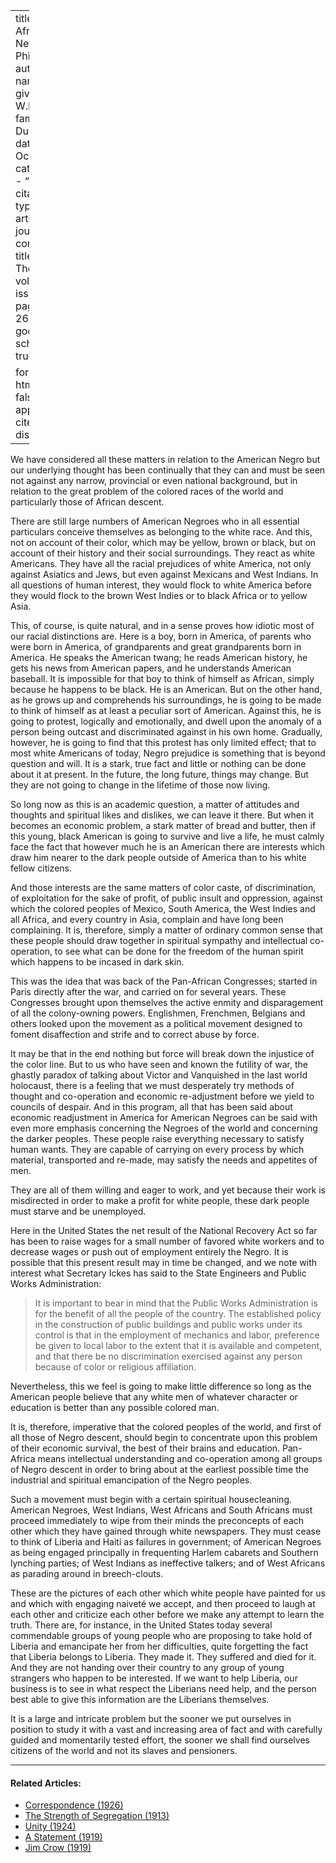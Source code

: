 
---
title: 'Pan-Africa and New Racial Philosophy'
author:
  - name:
      given: W.E.B.
      family: Du Bois
date: Oct. 1933
categories: 
  - ""
citation: 
  type: article-journal
  container-title: The Crisis
  volume: 40
  issue: 10
  page: 247, 262
google-scholar: true

format:
  html:
    toc: false
    appendix-cite-as: display
---


We have considered all these matters in relation to the American Negro but our underlying thought has been continually that they can and must be seen not against any narrow, provincial or even national background, but in relation to the great problem of the colored races of the world and particularly those of African descent.

There are still large numbers of American Negroes who in all essential particulars conceive themselves as belonging to the white race. And this, not on account of their color, which may be yellow, brown or black, but on account of their history and their social surroundings. They react as white Americans. They have all the racial prejudices of white America, not only against Asiatics and Jews, but even against Mexicans and West Indians. In all questions of human interest, they would flock to white America before they would flock to the brown West Indies or to black Africa or to yellow Asia.

This, of course, is quite natural, and in a sense proves how idiotic most of our racial distinctions are. Here is a boy, born in America, of parents who were born in America, of grandparents and great grandparents born in America. He speaks the American twang; he reads American history, he gets his news from American papers, and he understands American baseball. It is impossible for that boy to think of himself as African, simply because he happens to be black. He is an American. But on the other hand, as he grows up and comprehends his surroundings, he is going to be made to think of himself as at least a peculiar sort of American. Against this, he is going to protest, logically and emotionally, and dwell upon the anomaly of a person being outcast and discriminated against in his own home. Gradually, however, he is going to find that this protest has only limited effect; that to most white Americans of today, Negro prejudice is something that is beyond question and will. It is a stark, true fact and little or nothing can be done about it at present. In the future, the long future, things may change. But they are not going to change in the lifetime of those now living.

So long now as this is an academic question, a matter of attitudes and thoughts and spiritual likes and dislikes, we can leave it there. But when it becomes an economic problem, a stark matter of bread and butter, then if this young, black American is going to survive and live a life, he must calmly face the fact that however much he is an American there are interests which draw him nearer to the dark people outside of America than to his white fellow citizens.

And those interests are the same matters of color caste, of discrimination, of exploitation for the sake of profit, of public insult and oppression, against which the colored peoples of Mexico, South America, the West Indies and all Africa, and every country in Asia, complain and have long been complaining. It is, therefore, simply a matter of ordinary common sense that these people should draw together in spiritual sympathy and intellectual co-operation, to see what can be done for the freedom of the human spirit which happens to be incased in dark skin.

This was the idea that was back of the Pan-African Congresses; started in Paris directly after the war, and carried on for several years. These Congresses brought upon themselves the active enmity and disparagement of all the colony-owning powers. Englishmen, Frenchmen, Belgians and others looked upon the movement as a political movement designed to foment disaffection and strife and to correct abuse by force.

It may be that in the end nothing but force will break down the injustice of the color line. But to us who have seen and known the futility of war, the ghastly paradox of talking about Victor and Vanquished in the last world holocaust, there is a feeling that we must desperately try methods of thought and co-operation and economic re-adjustment before we yield to councils of despair. And in this program, all that has been said about economic readjustment in America for American Negroes can be said with even more emphasis concerning the Negroes of the world and concerning the darker peoples. These people raise everything necessary to satisfy human wants. They are capable of carrying on every process by which material, transported and re-made, may satisfy the needs and appetites of men.

 They are all of them willing and eager to work, and yet because their work is misdirected in order to make a profit for white people, these dark people must starve and be unemployed.

 

Here in the United States the net result of the National Recovery Act so far has been to raise wages for a small number of favored white workers and to decrease wages or push out of employment entirely the Negro. It is possible that this present result may in time be changed, and we note with interest what Secretary Ickes has said to the State Engineers and Public Works Administration:

> It is important to bear in mind that the Public Works Administration is for the benefit of all the people of the country. The established policy in the construction of public buildings and public works under its control is that in the employment of mechanics and labor, preference be given to local labor to the extent that it is available and competent, and that there be no discrimination exercised against any person because of color or religious affiliation.

Nevertheless, this we feel is going to make little difference so long as the American people believe that any white men of whatever character or education is better than any possible colored man.

It is, therefore, imperative that the colored peoples of the world, and first of all those of Negro descent, should begin to concentrate upon this problem of their economic survival, the best of their brains and education. Pan-Africa means intellectual understanding and co-operation among all groups of Negro descent in order to bring about at the earliest possible time the industrial and spiritual emancipation of the Negro peoples.

Such a movement must begin with a certain spiritual housecleaning. American Negroes, West Indians, West Africans and South Africans must proceed immediately to wipe from their minds the preconcepts of each other which they have gained through white newspapers. They must cease to think of Liberia and Haiti as failures in government; of American Negroes as being engaged principally in frequenting Harlem cabarets and Southern lynching parties; of West Indians as ineffective talkers; and of West Africans as parading around in breech-clouts.

These are the pictures of each other which white people have painted for us and which with engaging naiveté we accept, and then proceed to laugh at each other and criticize each other before we make any attempt to learn the truth. There are, for instance, in the United States today several commendable groups of young people who are proposing to take hold of Liberia and emancipate her from her difficulties, quite forgetting the fact that Liberia belongs to Liberia. They made it. They suffered and died for it. And they are not handing over their country to any group of young strangers who happen to be interested. If we want to help Liberia, our business is to see in what respect the Liberians need help, and the person best able to give this information are the Liberians themselves.

It is a large and intricate problem but the sooner we put ourselves in position to study it with a vast and increasing area of fact and with carefully guided and momentarily tested effort, the sooner we shall find ourselves citizens of the world and not its slaves and pensioners.

<!-- Similar articles start here -->

<hr>
#### Related Articles:

* [Correspondence (1926)](/Volumes/31/05/correspondence.html)
* [The Strength of Segregation (1913)](/Volumes/07/03/strength_of_segregation.html)
* [Unity (1924)](/Volumes/28/03/unity.html)
* [A Statement (1919)](/Volumes/19/01/statement.html)
* [Jim Crow (1919)](/Volumes/17/03/jim_crow.html)

<!-- Similar articles end here -->